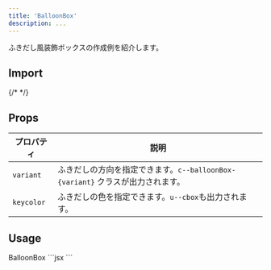 ```yaml
---
title: 'BalloonBox'
description: ...
---
```



ふきだし風装飾ボックスの作成例を紹介します。


## Import
<ImportSource name='BalloonBox' react />
{/* <ImportSource css='Badge/style.scss' react='Badge/index.jsx' astro='Badge/index.astro' /> */}

## Props

| プロパティ | 説明 |
|---|---|
|`variant`| ふきだしの方向を指定できます。`c--balloonBox-{variant}` クラスが出力されます。|
|`keycolor`| ふきだしの色を指定できます。`u--cbox`も出力されます。|


## Usage


<Preview>
	<PreviewTitle>BalloonBox</PreviewTitle>
	<PreviewArea resize p='30'>
		<BalloonBox variant='left'>
			<Dummy />
		</BalloonBox>
		<BalloonBox variant='right' keycolor='blue'>
			<Dummy />
		</BalloonBox>
		<BalloonBox variant='top' bdw='2px' keycolor='red'>
			<Dummy />
		</BalloonBox>
		<BalloonBox variant='bottom' bgc='text' c='base'>
			<Dummy />
		</BalloonBox>
	</PreviewArea>
	<PreviewCode>
	```jsx
		<BalloonBox variant='left'>
			<Dummy />
		</BalloonBox>
		<BalloonBox variant='right' keycolor='blue'>
			<Dummy />
		</BalloonBox>
		<BalloonBox variant='top' bdw='2px' keycolor='red'>
			<Dummy />
		</BalloonBox>
		<BalloonBox variant='bottom' bgc='text' c='base'>
			<Dummy />
		</BalloonBox>
	```
	</PreviewCode>
</Preview>

